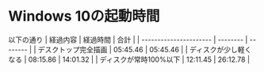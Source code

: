 # Windows 10の起動時間

以下の通り
| 経過内容               | 経過時間 | 合計     | 
| ---------------------- | -------- | -------- | 
| デスクトップ完全描画   | 05:45.46 | 05:45.46 | 
| ディスクが少し軽くなる | 08:15.86 | 14:01.32 | 
| ディスクが常時100%以下 | 12:11.45 | 26:12.78 | 
